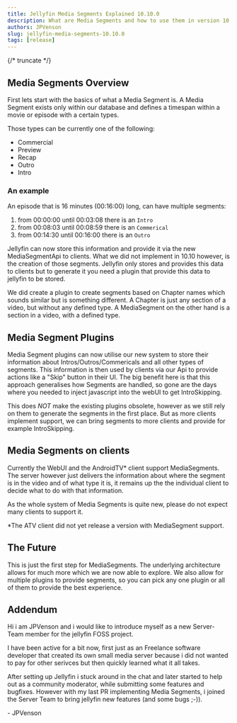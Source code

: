 ```yaml
---
title: Jellyfin Media Segments Explained 10.10.0
description: What are Media Segments and how to use them in version 10.10.0
authors: JPVenson
slug: jellyfin-media-segments-10.10.0
tags: [release]
---
```


{/* truncate */}

## Media Segments Overview

First lets start with the basics of what a Media Segment is.
A Media Segment exists only within our database and defines a timespan within a movie or episode with a certain types.

Those types can be currently one of the following:

- Commercial
- Preview
- Recap
- Outro
- Intro

### An example

An episode that is 16 minutes (00:16:00) long, can have multiple segments:

1. from 00:00:00 until 00:03:08 there is an `Intro`
2. from 00:08:03 until 00:08:59 there is an `Commerical`
3. from 00:14:30 until 00:16:00 there is an `Outro`

Jellyfin can now store this information and provide it via the new MediaSegmentApi to clients. 
What we did not implement in 10.10 however, is the creation of those segments. 
Jellyfin only stores and provides this data to clients but to generate it you need a plugin that provide this data to jellyfin to be stored.

We did create a plugin to create segments based on Chapter names which sounds similar but is something different. 
A Chapter is just any section of a video, but without any defined type. 
A MediaSegment on the other hand is a section in a video, with a defined type.

## Media Segment Plugins

Media Segment plugins can now utilise our new system to store their information about Intros/Outros/Commericals and all other types of segments. 
This information is then used by clients via our Api to provide actions like a "Skip" button in their UI.
The big benefit here is that this approach generalises how Segments are handled, so gone are the days where you needed to inject javascript into the webUI to get IntroSkipping.

This does *NOT* make the existing plugins obsolete, however as we still rely on them to generate the segments in the first place. 
But as more clients implement support, we can bring segments to more clients and provide for example IntroSkipping.

## Media Segments on clients

Currently the WebUI and the AndroidTV* client support MediaSegments. 
The server however just delivers the information about where the segment is in the video and of what type it is, it remains up the the individual client to decide what to do with that information.

As the whole system of Media Segments is quite new, please do not expect many clients to support it.

*The ATV client did not yet release a version with MediaSegment support.

## The Future

This is just the first step for MediaSegments. 
The underlying architecture allows for much more which we are now able to explore. 
We also allow for multiple plugins to provide segments, so you can pick any one plugin or all of them to provide the best experience.

## Addendum

Hi i am JPVenson and i would like to introduce myself as a new Server-Team member for the jellyfin FOSS project.

I have been active for a bit now, first just as an Freelance software developer that created its own small media server because i did not wanted to pay for other serivces but then quickly learned what it all takes.

After setting up Jellyfin i stuck around in the chat and later started to help out as a community moderator, while submitting some features and bugfixes. However with my last PR implementing Media Segments, i joined the Server Team to bring jellyfin new features (and some bugs ;-)).

\- JPVenson